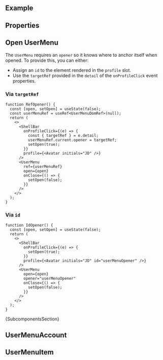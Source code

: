 
<Meta of={ComponentStories} />

<DocsHeader experimental />

<br />

## Example

<Canvas of={ComponentStories.Default} />

## Properties

<ControlsWithNote of={ComponentStories.Default} />

## Open UserMenu

The `UserMenu` requires an `opener` so it knows where to anchor itself when opened.
To provide this, you can either:

- Assign an `id` to the element rendered in the `profile` slot.
- Use the `targetRef` provided in the `detail` of the `onProfileClick` event properties.

### Via `targetRef`

```tsx
function RefOpener() {
  const [open, setOpen] = useState(false);
  const userMenuRef = useRef<UserMenuDomRef>(null);
  return (
    <>
      <ShellBar
        onProfileClick={(e) => {
          const { targetRef } = e.detail;
          userMenuRef.current.opener = targetRef;
          setOpen(true);
        }}
        profile={<Avatar initials="JD" />}
      />
      <UserMenu
        ref={userMenuRef}
        open={open}
        onClose={() => {
          setOpen(false);
        }}
      />
    </>
  );
}
```

### Via `id`

```tsx
function IdOpener() {
  const [open, setOpen] = useState(false);
  return (
    <>
      <ShellBar
        onProfileClick={(e) => {
          setOpen(true);
        }}
        profile={<Avatar initials="JD" id="userMenuOpener" />}
      />
      <UserMenu
        open={open}
        opener="userMenuOpener"
        onClose={() => {
          setOpen(false);
        }}
      />
    </>
  );
}
```

<Markdown>{SubcomponentsSection}</Markdown>

## UserMenuAccount

<Description of={UserMenuAccount} />
<ArgTypes of={UserMenuAccount} />

## UserMenuItem

<Description of={UserMenuItem} />
<ArgTypes of={UserMenuItem} />

<Footer />
